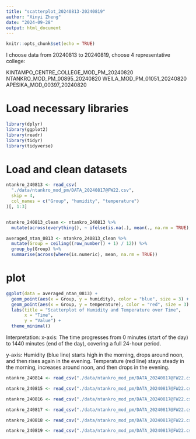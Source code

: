 ```yaml
---
title: "scatterplot_20240813-20240819"
author: "Xinyi Zheng"
date: "2024-09-28"
output: html_document
---
```


```r
knitr::opts_chunk$set(echo = TRUE)
```

I choose data from 20240813 to 20240819,
choose 4 representative college:

KINTAMPO_CENTRE_COLLEGE_MOD_PM_20240820
NTANKRO_MOD_PM_00895_20240820
WEILA_MOD_PM_01051_20240820
APESIKA_MOD_00397_20240820

# Load necessary libraries
```r
library(dplyr)
library(ggplot2)
library(readr)
library(tidyr)
library(tidyverse)
```

# Load and clean datasets

```r
ntankro_240813 <- read_csv(
  "./data/ntankro_mod_pm/DATA_20240817@FW22.csv", 
  skip = 4, 
  col_names = c("Group", "humidity", "temperature")
)[, 1:3]


ntankro_240813_clean <- ntankro_240813 %>%
  mutate(across(everything(), ~ ifelse(is.na(.), mean(., na.rm = TRUE), .)))

averaged_ntan_0813 <- ntankro_240813_clean %>%
  mutate(Group = ceiling((row_number() + 1) / 12)) %>%
  group_by(Group) %>%
  summarise(across(where(is.numeric), mean, na.rm = TRUE))

```

# plot
```r
ggplot(data = averaged_ntan_0813) +
  geom_point(aes(x = Group, y = humidity), color = "blue", size = 3) + 
  geom_point(aes(x = Group, y = temperature), color = "red", size = 3) +
  labs(title = "Scatterplot of Humidity and Temperature over Time",
       x = "Time",
       y = "Value") +
  theme_minimal()
```

Interpretation:
x-axis:
The time progresses from 0 minutes (start of the day) to 1440 minutes (end of the day), covering a full 24-hour period.

y-axis:
Humidity (blue line) starts high in the morning, drops around noon, and then rises again in the evening.
Temperature (red line) stays steady in the morning, increases around noon, and then drops in the evening.


```r
ntankro_240814 <- read_csv("./data/ntankro_mod_pm/DATA_20240817@FW22.csv", skip = 4)[, 1:3]

ntankro_240815 <- read_csv("./data/ntankro_mod_pm/DATA_20240817@FW22.csv", skip = 4)[, 1:3]

ntankro_240816 <- read_csv("./data/ntankro_mod_pm/DATA_20240817@FW22.csv", skip = 4)[, 1:3]

ntankro_240817 <- read_csv("./data/ntankro_mod_pm/DATA_20240817@FW22.csv", skip = 4)[, 1:3]

ntankro_240818 <- read_csv("./data/ntankro_mod_pm/DATA_20240817@FW22.csv", skip = 4)[, 1:3]

ntankro_240819 <- read_csv("./data/ntankro_mod_pm/DATA_20240817@FW22.csv", skip = 4)[, 1:3]
```


